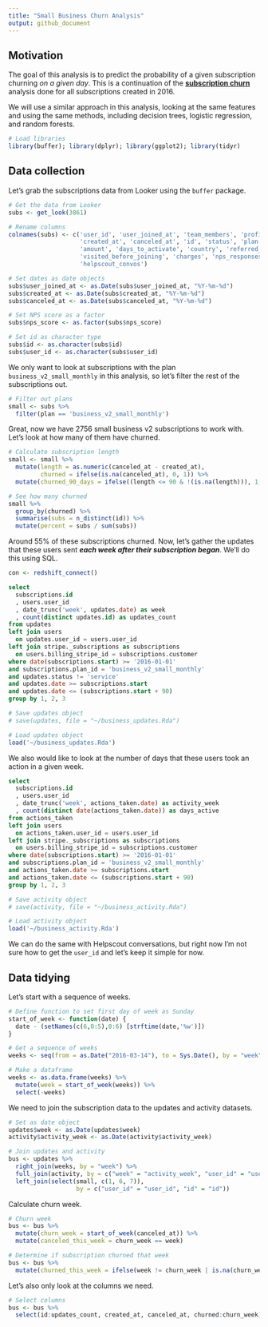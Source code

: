 ```yaml
---
title: "Small Business Churn Analysis"
output: github_document
---
```


## Motivation
The goal of this analysis is to predict the probability of a given subscription churning _on a given day_. This is a continuation of the [**subscription churn**](https://github.com/jwinternheimer/analysis/blob/master/Subscription_Churn.md) analysis done for all subscriptions created in 2016. 

We will use a similar approach in this analysis, looking at the same features and using the same methods, including decision trees, logistic regression, and random forests.

```r
# Load libraries
library(buffer); library(dplyr); library(ggplot2); library(tidyr)
```

## Data collection
Let's grab the subscriptions data from Looker using the `buffer` package.

```r
# Get the data from Looker
subs <- get_look(3861)
```

```r
# Rename columns
colnames(subs) <- c('user_id', 'user_joined_at', 'team_members', 'profiles', 
                    'created_at', 'canceled_at', 'id', 'status', 'plan', 'billing_cycle', 
                    'amount', 'days_to_activate', 'country', 'referred_by_marketing', 
                    'visited_before_joining', 'charges', 'nps_responses', 'nps_score',
                    'helpscout_convos')

# Set dates as date objects
subs$user_joined_at <- as.Date(subs$user_joined_at, "%Y-%m-%d")
subs$created_at <- as.Date(subs$created_at, "%Y-%m-%d")
subs$canceled_at <- as.Date(subs$canceled_at, "%Y-%m-%d")

# Set NPS score as a factor
subs$nps_score <- as.factor(subs$nps_score)

# Set id as character type
subs$id <- as.character(subs$id)
subs$user_id <- as.character(subs$user_id)
```

We only want to look at subscriptions with the plan `business_v2_small_monthly` in this analysis, so let's filter the rest of the subscriptions out.

```r
# Filter out plans
small <- subs %>%
  filter(plan == 'business_v2_small_monthly')
```

Great, now we have 2756 small business v2 subscriptions to work with. Let's look at how many of them have churned.

```r
# Calculate subscription length
small <- small %>%
  mutate(length = as.numeric(canceled_at - created_at),
         churned = ifelse(is.na(canceled_at), 0, 1)) %>%
  mutate(churned_90_days = ifelse((length <= 90 & !(is.na(length))), 1, 0))

# See how many churned
small %>%
  group_by(churned) %>%
  summarise(subs = n_distinct(id)) %>%
  mutate(percent = subs / sum(subs))
```

Around 55% of these subscriptions churned. Now, let's gather the updates that these users sent **_each week after their subscription began_**. We'll do this using SQL.

```r
con <- redshift_connect()
```

```sql
select 
  subscriptions.id
  , users.user_id 
  , date_trunc('week', updates.date) as week
  , count(distinct updates.id) as updates_count
from updates
left join users 
  on updates.user_id = users.user_id
left join stripe._subscriptions as subscriptions
  on users.billing_stripe_id = subscriptions.customer
where date(subscriptions.start) >= '2016-01-01'
and subscriptions.plan_id = 'business_v2_small_monthly'
and updates.status != 'service'
and updates.date >= subscriptions.start
and updates.date <= (subscriptions.start + 90)
group by 1, 2, 3
```

```r
# Save updates object
# save(updates, file = "~/business_updates.Rda")

# Load updates object
load('~/business_updates.Rda')
```

We also would like to look at the number of days that these users took an action in a given week.

```sql
select 
  subscriptions.id
  , users.user_id 
  , date_trunc('week', actions_taken.date) as activity_week
  , count(distinct date(actions_taken.date)) as days_active
from actions_taken
left join users 
  on actions_taken.user_id = users.user_id
left join stripe._subscriptions as subscriptions
  on users.billing_stripe_id = subscriptions.customer
where date(subscriptions.start) >= '2016-01-01'
and subscriptions.plan_id = 'business_v2_small_monthly'
and actions_taken.date >= subscriptions.start
and actions_taken.date <= (subscriptions.start + 90)
group by 1, 2, 3
```

```r
# Save activity object
# save(activity, file = "~/business_activity.Rda")

# Load activity object
load('~/business_activity.Rda')
```

We can do the same with Helpscout conversations, but right now I'm not sure how to get the `user_id` and let's keep it simple for now.

## Data tidying
Let's start with a sequence of weeks.

```r
# Define function to set first day of week as Sunday
start_of_week <- function(date) {
  date - (setNames(c(6,0:5),0:6) [strftime(date,'%w')])
}

# Get a sequence of weeks
weeks <- seq(from = as.Date("2016-03-14"), to = Sys.Date(), by = "week")

# Make a dataframe
weeks <- as.data.frame(weeks) %>%
  mutate(week = start_of_week(weeks)) %>%
  select(-weeks)
```

We need to join the subscription data to the updates and activity datasets. 

```r
# Set as date object
updates$week <- as.Date(updates$week)
activity$activity_week <- as.Date(activity$activity_week)

# Join updates and activity
bus <- updates %>%
  right_join(weeks, by = "week") %>%
  full_join(activity, by = c("week" = "activity_week", "user_id" = "user_id", "id" = "id")) %>%
  left_join(select(small, c(1, 6, 7)), 
                   by = c("user_id" = "user_id", "id" = "id"))
```

Calculate churn week.

```r
# Churn week
bus <- bus %>% 
  mutate(churn_week = start_of_week(canceled_at)) %>%
  mutate(canceled_this_week = churn_week == week)
```



```r
# Determine if subscription churned that week
bus <- bus %>%
  mutate(churned_this_week = ifelse(week != churn_week | is.na(churn_week), 0, 1))
```

Let's also only look at the columns we need.

```r
# Select columns
bus <- bus %>%
  select(id:updates_count, created_at, canceled_at, churned:churn_week)
```

